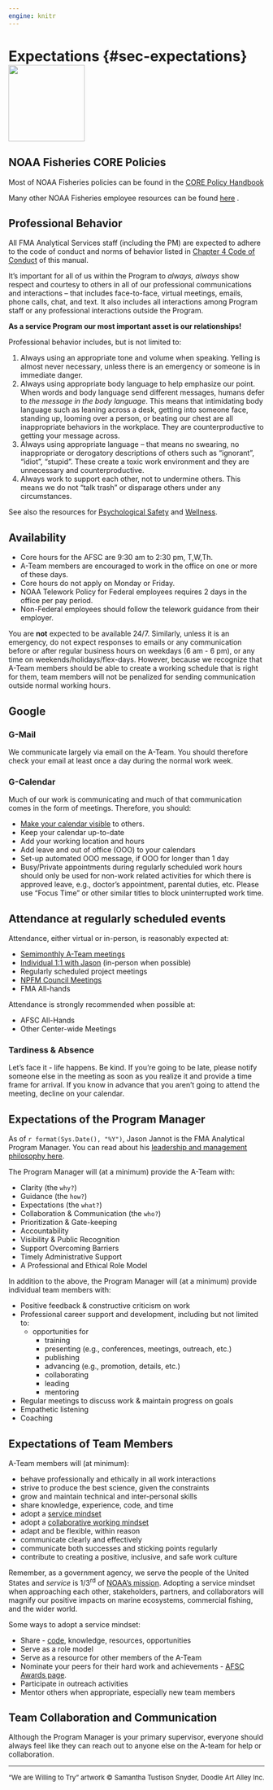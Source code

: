 ```yaml
---
engine: knitr
---
```


# Expectations {#sec-expectations}![](_img/wearewilling.png){height=150px}

## NOAA Fisheries CORE Policies
Most of NOAA Fisheries policies can be found in the [CORE Policy Handbook](https://sites.google.com/noaa.gov/inside-fisheries-core/table-of-contents)

Many other NOAA Fisheries employee resources can be found [here](https://sites.google.com/noaa.gov/inside-fisheries/home)
.

## Professional Behavior
All FMA Analytical Services staff (including the PM) are expected to adhere to the code of conduct and norms of behavior listed in [Chapter 4 Code of Conduct](code-of-conduct.qmd#sec-code-of-conduct) of this manual.    

It’s important for all of us within the Program to *always, always* show respect and courtesy to others in all of our professional communications and interactions – that includes face-to-face, virtual meetings, emails, phone calls, chat, and text. It also includes all interactions among Program staff or any professional interactions outside the Program.    

**As a service Program our most important asset is our relationships!**    

Professional behavior includes, but is not limited to:    

1. Always using an appropriate tone and volume when speaking. Yelling is almost never necessary, unless there is an emergency or someone is in immediate danger.    
2. Always using appropriate body language to help emphasize our point.  When words and body language send different messages, humans defer to *the message in the body language*. This means that intimidating body language such as leaning across a desk, getting into someone face, standing up, looming over a person, or beating our chest are all inappropriate behaviors in the workplace. They are counterproductive to getting your message across.    
3. Always using appropriate language – that means no swearing, no inappropriate or derogatory descriptions of others such as “ignorant”, “idiot”, “stupid”. These create a toxic work environment and they are unnecessary and counterproductive.    
4. Always work to support each other, not to undermine others. This means we do not "talk trash" or disparage others under any circumstances.

See also the resources for [Psychological Safety](psychological-safety-resources.qmd#psych-safety) and [Wellness](wellness-resources.qmd).


## Availability
* Core hours for the AFSC are 9:30 am to 2:30 pm, T,W,Th.    
* A-Team members are encouraged to work in the office on one or more of these days.    
* Core hours do not apply on Monday or Friday.    
* NOAA Telework Policy for Federal employees requires 2 days in the office per pay period.    
* Non-Federal employees should follow the telework guidance from their employer.

You are **not** expected to be available 24/7. Similarly, unless it is an emergency, do not expect responses to emails or any communication before or after regular business hours on weekdays (6 am - 6 pm), or any time on weekends/holidays/flex-days. However, because we recognize that A-Team members should be able to create a working schedule that is right for them, team members will not be penalized for sending communication outside normal working hours.

## Google
### G-Mail
We communicate largely via email on the A-Team. You should therefore check your email at least once a day during the normal work week. 

### G-Calendar
Much of our work is communicating and much of that communication comes in the form of meetings. Therefore, you should:    

* [Make your calendar visible](make-calendar-visible.qmd#sec-calendar) to others.    
* Keep your calendar up-to-date    
* Add your working location and hours    
* Add leave and out of office (OOO) to your calendars   
* Set-up automated OOO message, if OOO for longer than 1 day   
* Busy/Private appointments during regularly scheduled work hours should only be used for non-work related activities for which there is approved leave, e.g., doctor's appointment, parental duties, etc. Please use "Focus Time" or other similar titles to block uninterrupted work time.


## Attendance at regularly scheduled events

Attendance, either virtual or in-person, is reasonably expected at:

* [Semimonthly A-Team meetings](intro.qmd#ateam-meetings) 
* [Individual 1:1 with Jason](#intro.qmd#meet-with-Jason) (in-person when possible)    
* Regularly scheduled project meetings  
* [NPFM Council Meetings](https://www.npfmc.org/current-or-next-council-meeting/)  
* FMA All-hands

Attendance is strongly recommended when possible at:    

* AFSC All-Hands    
* Other Center-wide Meetings

### Tardiness & Absence 
Let's face it - life happens.  Be kind.  If you're going to be late, please notify someone else in the meeting as soon as you realize it and provide a time frame for arrival.  If you know in advance that you aren't going to attend the meeting, decline on your calendar. 

## Expectations of the Program Manager

As of `r format(Sys.Date(), "%Y")`, Jason Jannot is the FMA Analytical Program Manager.  You can read about his [leadership and management philosophy here](jjphilosophy.qmd#sec-jj-philosophy).

The Program Manager will (at a minimum) provide the A-Team with:  

* Clarity (the `why?`)    
* Guidance (the `how?`)    
* Expectations (the `what?`)    
* Collaboration & Communication (the `who?`)    
* Prioritization & Gate-keeping    
* Accountability    
* Visibility & Public Recognition    
* Support Overcoming Barriers    
* Timely Administrative Support    
* A Professional and Ethical Role Model


In addition to the above, the Program Manager will (at a minimum) provide individual team members with:  

* Positive feedback & constructive criticism on work  
* Professional career support and development, including but not limited to:    
    * opportunities for    
        * training    
        * presenting (e.g., conferences, meetings, outreach, etc.)    
        * publishing
        * advancing (e.g., promotion, details, etc.)    
        * collaborating    
        * leading    
        * mentoring
* Regular meetings to discuss work & maintain progress on goals  
* Empathetic listening    
* Coaching

##  Expectations of Team Members

A-Team members will (at minimum): 

* behave professionally and ethically in all work interactions
* strive to produce the best science, given the constraints    
* grow and maintain technical and inter-personal skills
* share knowledge, experience, code, and time    
* adopt a [service mindset](https://www.youtube.com/watch?v=q0mzqUMAc20)
* adopt a [collaborative working mindset](https://www.youtube.com/watch?v=AMG8ObDmbaM)    
* adapt and be flexible, within reason    
* communicate clearly and effectively
* communicate both successes and sticking points regularly    
* contribute to creating a positive, inclusive, and safe work culture

Remember, as a government agency, we serve the people of the United States and *service* is 1/3^rd^ of [NOAA's mission](https://www.noaa.gov/our-mission-and-vision). Adopting a service mindset when approaching each other, stakeholders, partners, and collaborators will magnify our positive impacts on marine ecosystems, commercial fishing, and the wider world.

Some ways to adopt a service mindset:    

* Share - [code](collaborate.qmd), knowledge, resources, opportunities 
* Serve as a role model    
* Serve as a resource for other members of the A-Team    
* Nominate your peers for their hard work and achievements - [AFSC Awards page](https://sites.google.com/noaa.gov/myafsc/administrative/workforce-management/awards).
* Participate in outreach activities
* Mentor others when appropriate, especially new team members 

## Team Collaboration and Communication

Although the Program Manager is your primary supervisor, everyone should always feel like they can reach out to anyone else on the A-team for help or collaboration.


---

<font size="2.5">"We are Willing to Try" artwork &copy; Samantha Tustison Snyder, Doodle Art Alley Inc.</font>


